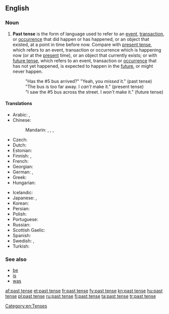 ==English==

===Noun===
{{wikipedia}}
{{en-noun|sg=[[past]] [[tense]]}}

# {{grammar}} '''Past tense''' is the form of language used to refer to an [[event]], [[transaction]], or [[occurrence]] that did happen or has happened, or an object that existed, at a point in time before now. Compare with [[present tense]], which refers to an event, transaction or occurrence which is happening now (or at the [[present]] time), or an object that currently exists; or with [[future tense]], which refers to an event, transaction or [[occurrence]] that has not yet happened, is expected to happen in the [[future]], or might never happen.
#: "Has the #5 bus arrived?" "Yeah, you ''missed'' it." (past tense)
#: "The bus is too far away. I ''can’t'' make it." (present tense)
#: "I saw the #5 bus across the street. I ''won’t'' make it." (future tense)

====Translations====
{{trans-top|form of language}}
* Arabic: {{t|ar|ماضي|m|tr=māḍī|sc=Arab}}, {{t|ar|الفعل الماضي|m|tr=al-fiʿl al-māḍī|sc=Arab}}
* Chinese:
*: Mandarin: {{t|zh|過去時態|sc=Hani}}, {{t|zh|过去时态|tr=guòqù shítài|sc=Hani}}, {{t|zh|過去式|sc=Hani}}, {{t|zh|过去式|tr=guòqù shì|sc=Hani}}
* Czech: {{t-|cs|minulý čas|m}}
* Dutch: {{t+|nl|verleden tijd}}
* Estonian: {{t|et|minevik}}
* Finnish: {{t+|fi|imperfekti}}, {{t+|fi|kertoma}}
* French: {{t+|fr|passé|m}}
* Georgian: {{t|ka|ნამყო|tr=namqo|sc=Geor}}
* German: {{t+|de|Vergangenheit|f}}, {{qualifier|preterite}} {{t|de|Präteritum|n}}
* Greek: {{t+|el|αόριστος|m|tr=aóristos}}
* Hungarian: {{t+|hu|múlt idő}}
{{trans-mid}}
* Icelandic: {{t+|is|þátíð|f}}
* Japanese: {{t|ja|過去時制|tr=かこじせい, kako-jisei|sc=Jpan}}, {{t|ja|過去形|tr=かこけい, kakokei|sc=Jpan}}
* Korean: {{t|ko|과거 시제|tr=gwageo sije|sc=Kore}}
* Persian: {{t|fa|ماضی|tr=mâzi|sc=fa-Arab}}
* Polish: {{t+|pl|czas przeszły|m}}
* Portuguese: {{t|pt|tempo passado|m}}
* Russian: {{t+|ru|прошедшее время|n|tr=prošédšeje vrémja}}
* Scottish Gaelic: {{t-|gd|tràth caithte|m|xs=Scottish Gaelic}}
* Spanish: {{t|es|tiempo pasado|m}}
* Swedish: {{t|sv|preteritum}}, {{t|sv|förfluten tid}}
* Turkish: {{t+|tr|geçmiş zaman}}
{{trans-bottom}}

===See also===
* [[be]]
* [[is]]
* [[was]]

[[Category:en:Tenses]]

[[af:past tense]]
[[et:past tense]]
[[fr:past tense]]
[[fy:past tense]]
[[kn:past tense]]
[[hu:past tense]]
[[pl:past tense]]
[[ru:past tense]]
[[fi:past tense]]
[[ta:past tense]]
[[tr:past tense]]